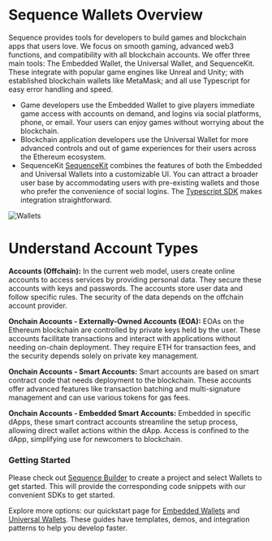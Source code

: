# Sequence Wallets Overview

Sequence provides tools for developers to build games and blockchain apps that users love. We focus on smooth gaming, advanced web3 functions, and compatibility with all blockchain accounts. We offer three main tools: The Embedded Wallet, the Universal Wallet, and SequenceKit. These integrate with popular game engines like Unreal and Unity; with established blockchain wallets like MetaMask; and all use Typescript for easy error handling and speed.

- Game developers use the Embedded Wallet to give players immediate game access with accounts on demand, and logins via social platforms, phone, or email.  Your users can enjoy games without worrying about the blockchain.
- Blockchain application developers use the Universal Wallet for more advanced controls and out of game experiences for their users across the Ethereum ecosystem.
- SequenceKit [SequenceKit](/sdk/sequence-kit/overview) combines the features of both the Embedded and Universal Wallets into a customizable UI. You can attract a broader user base by accommodating users with pre-existing wallets and those who prefer the convenience of social logins. The [Typescript SDK](/sdk/typescript/guides/overview) makes integration straightforward.

![Wallets](/img/wallets.png)

# **Understand Account Types**
**Accounts (Offchain):**
In the current web model, users create online accounts to access services by providing personal data. They secure these accounts with keys and passwords. The accounts store user data and follow specific rules. The security of the data depends on the offchain account provider.

**Onchain Accounts - Externally-Owned Accounts (EOA):**
EOAs on the Ethereum blockchain are controlled by private keys held by the user. These accounts facilitate transactions and interact with applications without needing on-chain deployment. They require ETH for transaction fees, and the security depends solely on private key management.

**Onchain Accounts - Smart Accounts:**
Smart accounts are based on smart contract code that needs deployment to the blockchain. These accounts offer advanced features like transaction batching and multi-signature management and can use various tokens for gas fees.

**Onchain Accounts - Embedded Smart Accounts:**
Embedded in specific dApps, these smart contract accounts streamline the setup process, allowing direct wallet actions within the dApp.  Access is confined to the dApp, simplifying use for newcomers to blockchain.

### Getting Started
Please check out [Sequence Builder](https://sequence.build) to create a project and select Wallets to get started. This will provide the corresponding code snippets with our convenient SDKs to get started.

Explore more options: our quickstart page for [Embedded Wallets](/solutions/wallets/embedded-wallet/quickstart) and [Universal Wallets](/solutions/wallets/universal-wallet/quickstart). These guides have templates, demos, and integration patterns to help you develop faster.
